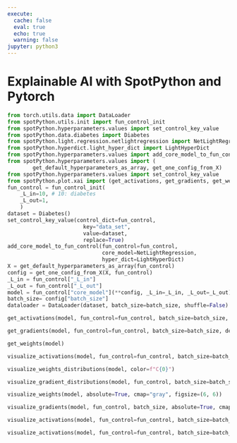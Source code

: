 ```yaml
---
execute:
  cache: false
  eval: true
  echo: true
  warning: false
jupyter: python3
---
```


# Explainable AI with SpotPython and Pytorch {#sec-xai}

```python
from torch.utils.data import DataLoader
from spotPython.utils.init import fun_control_init
from spotPython.hyperparameters.values import set_control_key_value
from spotPython.data.diabetes import Diabetes
from spotPython.light.regression.netlightregression import NetLightRegression
from spotPython.hyperdict.light_hyper_dict import LightHyperDict
from spotPython.hyperparameters.values import add_core_model_to_fun_control
from spotPython.hyperparameters.values import (
        get_default_hyperparameters_as_array, get_one_config_from_X)
from spotPython.hyperparameters.values import set_control_key_value
from spotPython.plot.xai import (get_activations, get_gradients, get_weights, plot_nn_values_hist, plot_nn_values_scatter, visualize_weights, visualize_gradients, visualize_activations, visualize_gradient_distributions, visualize_weights_distributions)
fun_control = fun_control_init(
    _L_in=10, # 10: diabetes
    _L_out=1,
    )
dataset = Diabetes()
set_control_key_value(control_dict=fun_control,
                        key="data_set",
                        value=dataset,
                        replace=True)
add_core_model_to_fun_control(fun_control=fun_control,
                              core_model=NetLightRegression,
                              hyper_dict=LightHyperDict)
X = get_default_hyperparameters_as_array(fun_control)
config = get_one_config_from_X(X, fun_control)
_L_in = fun_control["_L_in"]
_L_out = fun_control["_L_out"]
model = fun_control["core_model"](**config, _L_in=_L_in, _L_out=_L_out)
batch_size= config["batch_size"]
dataloader = DataLoader(dataset, batch_size=batch_size, shuffle=False)
```

```python
get_activations(model, fun_control=fun_control, batch_size=batch_size, device = "cpu")
```

```python
get_gradients(model, fun_control=fun_control, batch_size=batch_size, device = "cpu")
```

```python
get_weights(model)
```

```python
visualize_activations(model, fun_control=fun_control, batch_size=batch_size, device = "cpu", cmap="BlueWhiteRed", absolute=False)
```

```python
visualize_weights_distributions(model, color=f"C{0}")
```

```python
visualize_gradient_distributions(model, fun_control, batch_size=batch_size, color=f"C{0}")
```

```python
visualize_weights(model, absolute=True, cmap="gray", figsize=(6, 6))
```

```python
visualize_gradients(model, fun_control, batch_size, absolute=True, cmap="BlueWhiteRed", figsize=(6, 6))
```

```python
visualize_activations(model, fun_control=fun_control, batch_size=batch_size, device = "cpu")
```

```python
visualize_activations(model, fun_control=fun_control, batch_size=batch_size, device = "cpu")
```


